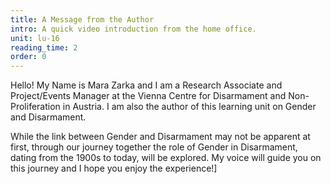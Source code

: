 ```yaml
---
title: A Message from the Author
intro: A quick video introduction from the home office.
unit: lu-16
reading_time: 2
order: 0
---
```

<LectureVideo smil="lu16/lu16_vl0_author.smil" poster="https://nonproliferation-elearning.eu/learningunits/gender/vid/lu16_vl0_author.jpg" subtitles="https://nonproliferation-elearning.eu/learningunits/gender/vid/lu16_vl0_author.vtt" provider="video-stream">Hello! My Name is Mara Zarka and I am a Research Associate and Project/Events Manager at the Vienna Centre for Disarmament and Non-Proliferation in Austria. I am also the author of this learning unit on Gender and Disarmament.

While the link between Gender and Disarmament may not be apparent at first, through our journey together the role of Gender in Disarmament, dating from the 1900s to today, will be explored. My voice will guide you on this journey and I hope you enjoy the experience!]</LectureVideo>
